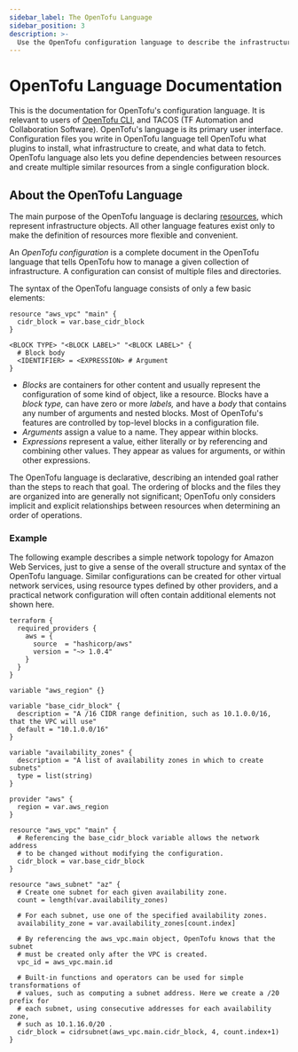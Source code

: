```yaml
---
sidebar_label: The OpenTofu Language
sidebar_position: 3
description: >-
  Use the OpenTofu configuration language to describe the infrastructure that OpenTofu manages.
---
```


# OpenTofu Language Documentation

This is the documentation for OpenTofu's configuration language. It is relevant
to users of [OpenTofu CLI](../cli/index.mdx), and TACOS (TF Automation and Collaboration Software).
OpenTofu's language is its primary user interface. Configuration files you write in OpenTofu
language tell OpenTofu what plugins to install, what infrastructure to create,
and what data to fetch. OpenTofu language also lets you define dependencies
between resources and create multiple similar resources from a single
configuration block.

## About the OpenTofu Language

The main purpose of the OpenTofu language is declaring
[resources](resources/index.mdx), which represent infrastructure objects. All other
language features exist only to make the definition of resources more flexible
and convenient.

An _OpenTofu configuration_ is a complete document in the OpenTofu language
that tells OpenTofu how to manage a given collection of infrastructure. A
configuration can consist of multiple files and directories.

The syntax of the OpenTofu language consists of only a few basic elements:

```hcl
resource "aws_vpc" "main" {
  cidr_block = var.base_cidr_block
}

<BLOCK TYPE> "<BLOCK LABEL>" "<BLOCK LABEL>" {
  # Block body
  <IDENTIFIER> = <EXPRESSION> # Argument
}
```

- _Blocks_ are containers for other content and usually represent the
  configuration of some kind of object, like a resource. Blocks have a
  _block type,_ can have zero or more _labels,_ and have a _body_ that contains
  any number of arguments and nested blocks. Most of OpenTofu's features are
  controlled by top-level blocks in a configuration file.
- _Arguments_ assign a value to a name. They appear within blocks.
- _Expressions_ represent a value, either literally or by referencing and
  combining other values. They appear as values for arguments, or within other
  expressions.

The OpenTofu language is declarative, describing an intended goal rather than
the steps to reach that goal. The ordering of blocks and the files they are
organized into are generally not significant; OpenTofu only considers implicit
and explicit relationships between resources when determining an order of
operations.

### Example

The following example describes a simple network topology for Amazon Web
Services, just to give a sense of the overall structure and syntax of the
OpenTofu language. Similar configurations can be created for other virtual
network services, using resource types defined by other providers, and a
practical network configuration will often contain additional elements not
shown here.

```hcl
terraform {
  required_providers {
    aws = {
      source  = "hashicorp/aws"
      version = "~> 1.0.4"
    }
  }
}

variable "aws_region" {}

variable "base_cidr_block" {
  description = "A /16 CIDR range definition, such as 10.1.0.0/16, that the VPC will use"
  default = "10.1.0.0/16"
}

variable "availability_zones" {
  description = "A list of availability zones in which to create subnets"
  type = list(string)
}

provider "aws" {
  region = var.aws_region
}

resource "aws_vpc" "main" {
  # Referencing the base_cidr_block variable allows the network address
  # to be changed without modifying the configuration.
  cidr_block = var.base_cidr_block
}

resource "aws_subnet" "az" {
  # Create one subnet for each given availability zone.
  count = length(var.availability_zones)

  # For each subnet, use one of the specified availability zones.
  availability_zone = var.availability_zones[count.index]

  # By referencing the aws_vpc.main object, OpenTofu knows that the subnet
  # must be created only after the VPC is created.
  vpc_id = aws_vpc.main.id

  # Built-in functions and operators can be used for simple transformations of
  # values, such as computing a subnet address. Here we create a /20 prefix for
  # each subnet, using consecutive addresses for each availability zone,
  # such as 10.1.16.0/20 .
  cidr_block = cidrsubnet(aws_vpc.main.cidr_block, 4, count.index+1)
}
```

